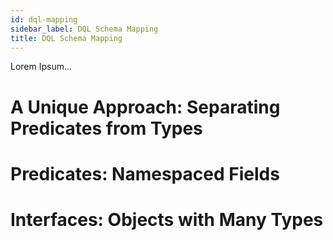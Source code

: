 ```yaml
---
id: dql-mapping
sidebar_label: DQL Schema Mapping
title: DQL Schema Mapping
---
```



<ComingSoon />

Lorem Ipsum...

# A Unique Approach: Separating Predicates from Types

# Predicates: Namespaced Fields

# Interfaces: Objects with Many Types
